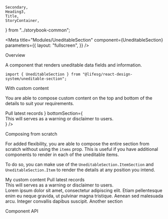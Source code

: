     Secondary,
    Heading3,
    Title,
    StoryContainer,
} from "../storybook-common";

<Meta
    title="Modules/UneditableSection"
    component={UneditableSection}
    parameters={{
        layout: "fullscreen",
    }}
/>

<Title>UneditableSection</Title>

<Secondary>Overview</Secondary>

A component that renders uneditable data fields and information.

```tsx
import { UneditableSection } from "@lifesg/react-design-system/uneditable-section";
```

<Canvas>
    <Story name="UneditableSection">
        <UneditableSection
            title="Your personal information"
            description="Retrieved on 27 Jun 2023"
            items={SAMPLE_ITEMS}
        />
    </Story>
</Canvas>

<Heading3>With custom content</Heading3>

You are able to compose custom content on the top and bottom of the details to suit
your requirements.

<Canvas>
    <Story name="With custom content">
        <UneditableSection
            title="Your personal information"
            description="Retrieved on 27 Jun 2023"
            items={SAMPLE_ITEMS}
            topSection={
                <div style={{ marginBottom: "2rem" }}>
                    <Button.Default styleType="light">
                        Pull latest records
                    </Button.Default>
                </div>
            }
            bottomSection={
                <div>
                    <Alert type="warning">
                        This will serves as a warning or disclaimer to users.
                    </Alert>
                </div>
            }
        />
    </Story>
</Canvas>

<Heading3>Composing from scratch</Heading3>

For added flexibility, you are able to compose the entire section from scratch
without using the `items` prop. This is useful if you have additional components
to render in each of the uneditable items.

To do so, you can make use of the `UneditableSection.ItemSection` and `UneditableSection.Item`
to render the details at any position you intend.

<Canvas>
    <Story name="Composing from scratch">
        <UneditableSection>
            <div
                style={{
                    gridColumn: "span 8",
                    display: "flex",
                    flexDirection: "column",
                }}
            >
                <div
                    style={{
                        display: "flex",
                        justifyContent: "space-between",
                        alignItems: "center",
                        marginBottom: "2rem",
                    }}
                >
                    <Text.H3>My custom content</Text.H3>
                    <Button.Default styleType="light">
                        Pull latest records
                    </Button.Default>
                </div>
                <div style={{ marginBottom: "1rem" }}>
                    <Alert type="warning">
                        This will serves as a warning or disclaimer to users.
                    </Alert>
                </div>
                <Text.Body style={{ marginBottom: "2rem" }}>
                    Lorem ipsum dolor sit amet, consectetur adipiscing elit.
                    Etiam pellentesque enim eu neque gravida, ut pulvinar magna
                    tristique. Aenean sed malesuada arcu. Integer convallis
                    dapibus suscipit.
                </Text.Body>
                <UneditableSection.ItemSection>
                    <UneditableSection.Item
                        label="Name (as in NRIC or passport)"
                        value="Tom Tan Li Ho"
                        displayWidth="half"
                    />
                    <UneditableSection.Item
                        label="NRIC or FIN"
                        value="S••••534J"
                        displayWidth="half"
                    />
                    <UneditableSection.Item
                        label="Residential Address"
                        value="Block 287, #05-11, Tampines street 22, Singapore 534788"
                    />
                </UneditableSection.ItemSection>
                <Text.H3 style={{ marginBottom: "2rem" }}>
                    Another section
                </Text.H3>
                <UneditableSection.ItemSection>
                    <UneditableSection.Item
                        label="Spoken languages"
                        value="English, Mandarin, French"
                    />
                </UneditableSection.ItemSection>
            </div>
        </UneditableSection>
    </Story>
</Canvas>

<Secondary>Component API</Secondary>

<PropsTable />
